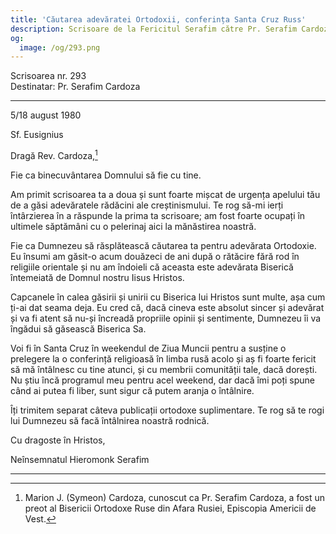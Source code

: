 ```yaml
---
title: 'Căutarea adevăratei Ortodoxii, conferința Santa Cruz Russ'
description: Scrisoare de la Fericitul Serafim către Pr. Serafim Cardoza.
og:
  image: /og/293.png
---
```


<div style={{textAlign:'right', fontFamily:'monospace'}}>Scrisoarea nr. 293</div>
<div style={{textAlign:'left', fontFamily:'monospace'}}>Destinatar: Pr. Serafim Cardoza</div>

---

5/18 august 1980

Sf. Eusignius

Dragă Rev. Cardoza,[^1]

Fie ca binecuvântarea Domnului să fie cu tine.

Am primit scrisoarea ta a doua și sunt foarte mișcat de urgența apelului tău de a găsi adevăratele rădăcini ale creștinismului. Te rog să-mi ierți întârzierea în a răspunde la prima ta scrisoare; am fost foarte ocupați în ultimele săptămâni cu o pelerinaj aici la mănăstirea noastră.

Fie ca Dumnezeu să răsplătească căutarea ta pentru adevărata Ortodoxie. Eu însumi am găsit-o acum douăzeci de ani după o rătăcire fără rod în religiile orientale și nu am îndoieli că aceasta este adevărata Biserică întemeiată de Domnul nostru Iisus Hristos.

Capcanele în calea găsirii și unirii cu Biserica lui Hristos sunt multe, așa cum ți-ai dat seama deja. Eu cred că, dacă cineva este absolut sincer și adevărat și va fi atent să nu-și încreadă propriile opinii și sentimente, Dumnezeu îi va îngădui să găsească Biserica Sa.

Voi fi în Santa Cruz în weekendul de Ziua Muncii pentru a susține o prelegere la o conferință religioasă în limba rusă acolo și aș fi foarte fericit să mă întâlnesc cu tine atunci, și cu membrii comunității tale, dacă dorești. Nu știu încă programul meu pentru acel weekend, dar dacă îmi poți spune când ai putea fi liber, sunt sigur că putem aranja o întâlnire.

Îți trimitem separat câteva publicații ortodoxe suplimentare. Te rog să te rogi lui Dumnezeu să facă întâlnirea noastră rodnică.

Cu dragoste în Hristos,

Neînsemnatul Hieromonk Serafim

---

[^1]: Marion J. (Symeon) Cardoza, cunoscut ca Pr. Serafim Cardoza, a fost un preot al Bisericii Ortodoxe Ruse din Afara Rusiei, Episcopia Americii de Vest.
